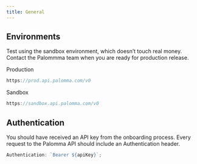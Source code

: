 ```yaml
---
title: General
---
```


## Environments

Test using the sandbox environment, which doesn’t touch real money. Contact the Palommma team when you are ready for production release.

Production

```jsx
https://prod.api.palomma.com/v0
```

Sandbox

```jsx
https://sandbox.api.palomma.com/v0
```

## Authentication

You should have received an API key from the onboarding process. Every request to the Palomma API should include an Authentication header.

```jsx
Authentication: `Bearer ${apiKey}`;
```
